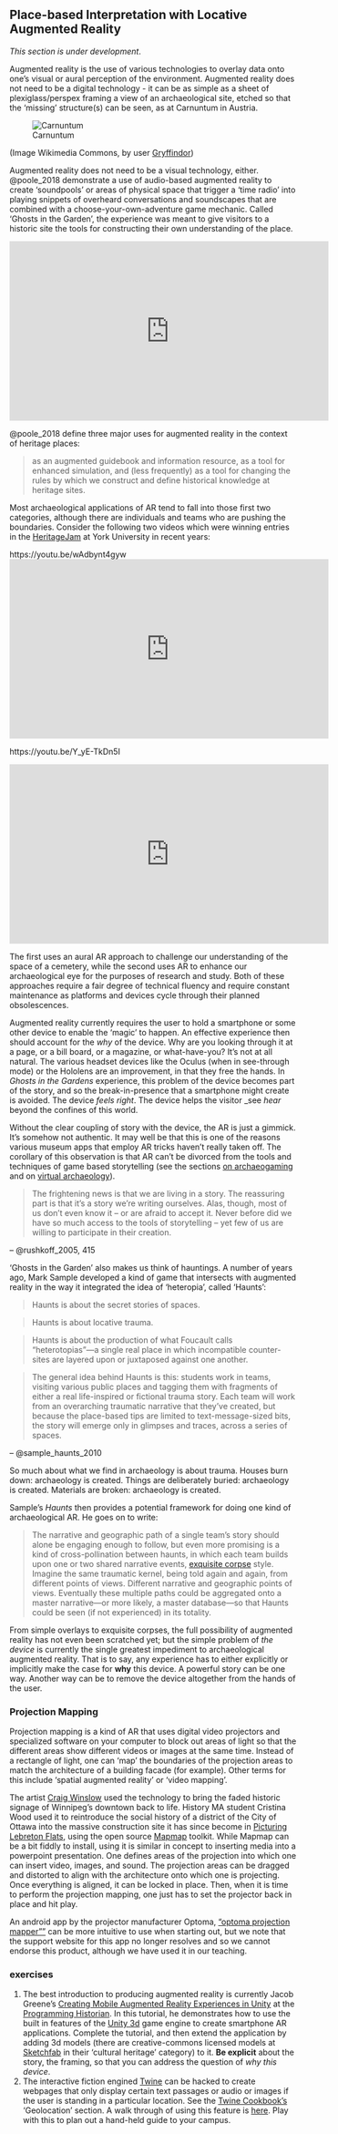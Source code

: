 ## Place-based Interpretation with Locative Augmented Reality

<div class = rmdcaution> _This section is under development_. </div>

Augmented reality is the use of various technologies to overlay data onto one's visual or aural perception of the environment. Augmented reality does not need to be a digital technology - it can be as simple as a sheet of plexiglass/perspex framing a view of an archaeological site, etched so that the 'missing' structure(s) can be seen, as at Carnuntum in Austria.

![Carnuntum](images/Heidentor_Carnuntum_4487.jpg)

(Image Wikimedia Commons, by user [Gryffindor](https://commons.wikimedia.org/wiki/User:Gryffindor))

Augmented reality does not need to be a visual technology, either. @poole_2018 demonstrate a use of audio-based augmented reality to create 'soundpools' or areas of physical space that trigger a 'time radio' into playing snippets of overheard conversations and soundscapes that are combined with a choose-your-own-adventure game mechanic. Called 'Ghosts in the Garden', the experience was meant to give visitors to a historic site the tools for constructing their own understanding of the place. 

<iframe width="560" height="315" src="https://www.youtube.com/embed/MsbBkcfdmbw" frameborder="0" allow="autoplay; encrypted-media" allowfullscreen></iframe>

@poole_2018 define three major uses for augmented reality in the context of heritage places:

> as an augmented guidebook and information resource, as a tool for enhanced simulation, and (less frequently) as a tool for changing the rules by which we construct and define historical knowledge at heritage sites.

Most archaeological applications of AR tend to fall into those first two categories, although there are individuals and teams who are pushing the boundaries. Consider the following two videos which were winning entries in the [HeritageJam](http://www.heritagejam.org/) at York University in recent years: 

https://youtu.be/wAdbynt4gyw
<iframe width="560" height="315" src="https://www.youtube.com/embed/wAdbynt4gyw" frameborder="0" allow="autoplay; encrypted-media" allowfullscreen></iframe>


https://youtu.be/Y_yE-TkDn5I

<iframe width="560" height="315" src="https://www.youtube.com/embed/Y_yE-TkDn5I" frameborder="0" allow="autoplay; encrypted-media" allowfullscreen></iframe>

The first uses an aural AR approach to challenge our understanding of the space of a cemetery, while the second uses AR to enhance our archaeological eye for the purposes of research and study. Both of these approaches require a fair degree of technical fluency and require constant maintenance as platforms and devices cycle through their planned obsolescences.

Augmented reality currently requires the user to hold a smartphone or some other device to enable the 'magic' to happen. An effective experience then should account for the *why* of the device. Why are you looking through it at a page, or a bill board, or a magazine, or what-have-you? It’s not at all natural. The various headset devices like the Oculus (when in see-through mode) or the Hololens are an improvement, in that they free the hands. In _Ghosts in the Gardens_ experience, this problem of the device becomes part of the story, and so the break-in-presence that a smartphone might create is avoided. The device _feels right_. The device helps the visitor _see _hear_ beyond the confines of this world.
 
Without the clear coupling of story with the device, the AR is just a gimmick. It’s somehow not authentic. It may well be that this is one of the reasons various museum apps that employ AR tricks haven’t really taken off. The corollary of this observation is that AR can’t be divorced from the tools and techniques of game based storytelling (see the sections [on archaeogaming](archaeogaming.html) and on [virtual archaeology](virtual-archaeology.html)).


> The frightening news is that we are living in a story. The reassuring part is that it’s a story we’re writing ourselves. Alas, though, most of us don’t even know it – or are afraid to accept it. Never before did we have so much access to the tools of storytelling – yet few of us are willing to participate in their creation.

– @rushkoff_2005, 415

'Ghosts in the Garden' also makes us think of hauntings. A number of years ago, Mark Sample developed a kind of game that intersects with augmented reality in the way it integrated the idea of 'heteropia', called 'Haunts':

> Haunts is about the secret stories of spaces.

> Haunts is about locative trauma.

> Haunts is about the production of what Foucault calls “heterotopias”—a single real place in which incompatible counter-sites are layered upon or juxtaposed against one another.

> The general idea behind Haunts is this: students work in teams, visiting various public places and tagging them with fragments of either a real life-inspired or fictional trauma story. Each team will work from an overarching traumatic narrative that they’ve created, but because the place-based tips are limited to text-message-sized bits, the story will emerge only in glimpses and traces, across a series of spaces.

– @sample_haunts_2010

So much about what we find in archaeology is about trauma. Houses burn down: archaeology is created. Things are deliberately buried: archaeology is created. Materials are broken: archaeology is created.

Sample’s _Haunts_ then provides a potential framework for doing one kind of archaeological AR. He goes on to write:

> The narrative and geographic path of a single team’s story should alone be engaging enough to follow, but even more promising is a kind of cross-pollination between haunts, in which each team builds upon one or two shared narrative events, [exquisite corpse](http://en.wikipedia.org/wiki/Exquisite%20corpse) style. Imagine the same traumatic kernel, being told again and again, from different points of views. Different narrative and geographic points of views. Eventually these multiple paths could be aggregated onto a master narrative—or more likely, a master database—so that Haunts could be seen (if not experienced) in its totality.

From simple overlays to exquisite corpses, the full possibility of augmented reality has not even been scratched yet; but the simple problem of _the device_ is currently the single greatest impediment to archaeological augmented reality. That is to say, any experience has to either explicitly or implicitly make the case for **why** this device. A powerful story can be one way. Another way can be to remove the device altogether from the hands of the user.

### Projection Mapping

Projection mapping is a kind of AR that uses digital video projectors and specialized software on your computer to block out areas of light so that the different areas show different videos or images at the same time. Instead of a rectangle of light, one can 'map' the boundaries of the projection areas to match the architecture of a building facade (for example). Other terms for this include 'spatial augmented reality' or 'video mapping'.

The artist [Craig Winslow](http://craigwinslow.com/work/lightcapsules/) used the technology to bring the faded historic signage of Winnipeg's downtown back to life. History MA student Cristina Wood used it to reintroduce the social history of a district of the City of Ottawa into the massive construction site it has since become in [Picturing Lebreton Flats](http://picturinglebretonflats.ca), using the open source [Mapmap](https://mapmapteam.github.io/) toolkit. While Mapmap can be a bit fiddly to install, using it is similar in concept to inserting media into a powerpoint presentation. One defines areas of the projection into which one can insert video, images, and sound. The projection areas can be dragged and distorted to align with the architecture onto which one is projecting. Once everything is aligned, it can be locked in place. Then, when it is time to perform the projection mapping, one just has to set the projector back in place and hit play. 

An android app by the projector manufacturer Optoma, ["optoma projection mapper""](https://play.google.com/store/apps/details?id=com.reotek.projectionmappergoogle&hl=en_US) can be more intuitive to use when starting out, but we note that the support website for this app no longer resolves and so we cannot endorse this product, although we have used it in our teaching.

### exercises

1. The best introduction to producing augmented reality is currently Jacob Greene's [Creating Mobile Augmented Reality Experiences in Unity](https://programminghistorian.org/en/lessons/creating-mobile-augmented-reality-experiences-in-unity#setting-up-unity-for-ar-development) at the [Programming Historian](https://programminghistorian.org). In this tutorial, he demonstrates how to use the built in features of the [Unity 3d](https://unity3d.com) game engine to create smartphone AR applications. Complete the tutorial, and then extend the application by adding 3d models (there are creative-commons licensed models at [Sketchfab](https://sketchfab.com) in their 'cultural heritage' category) to it. **Be explicit** about the story, the framing, so that you can address the question of _why this device_.
2. The interactive fiction engined [Twine](https://twinery.org) can be hacked to create webpages that only display certain text passages or audio or images if the user is standing in a particular location. See the [Twine Cookbook's](https://twinery.org/cookbook/) 'Geolocation' section. A walk through of using this feature is [here](https://github.com/shawngraham/ar-archaeology/blob/master/workshop%20materials/Hacking%20Twine%20to%20make%20a%20location-based%20game.md). Play with this to plan out a hand-held guide to your campus.

